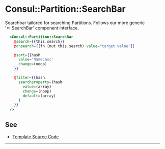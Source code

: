 # Consul::Partition::SearchBar

Searchbar tailored for searching Partitions. Follows our more generic
'*::SearchBar' component interface.

```hbs preview-template
  <Consul::Partition::SearchBar
    @search={{this.search}}
    @onsearch={{fn (mut this.search) value="target.value"}}

    @sort={{hash 
      value='Name:asc'
      change=(noop)
    }}

    @filter={{hash
      searchproperty=(hash
        value=(array)
        change=(noop)
        default=(array)
      )
    }}
  />
```

## See

- [Template Source Code](./index.hbs)

---

